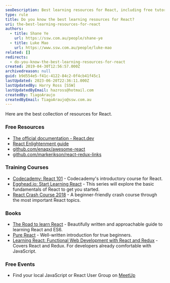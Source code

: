 ```yaml
---
seoDescription: Best learning resources for React, including free tutorials, courses, and books to help you master the JavaScript library.
type: rule
title: Do you know the best learning resources for React?
uri: the-best-learning-resources-for-react
authors:
  - title: Shane Ye
    url: https://ssw.com.au/people/shane-ye
  - title: Luke Mao
    url: https://www.ssw.com.au/people/luke-mao
related: []
redirects:
  - do-you-know-the-best-learning-resources-for-react
created: 2019-04-30T12:56:57.000Z
archivedreason: null
guid: b9d554e5-f41c-4122-84c2-0f4cb41f45c1
lastUpdated: 2023-06-20T22:36:11.000Z
lastUpdatedBy: Harry Ross [SSW]
lastUpdatedByEmail: hazross@hotmail.com
createdBy: TiagoAraujo
createdByEmail: TiagoAraujo@ssw.com.au
---
```


Here are the best collection of resources for React.
### Free Resources

- [The official documentation - React.dev](https://react.dev/learn)
- [React Enlightenment guide](https://www.reactenlightenment.com)
- [github.com/enaqx/awesome-react](https://github.com/enaqx/awesome-react)
- [github.com/markerikson/react-redux-links](https://github.com/markerikson/react-redux-links)

### Training Courses

- [Codecademy: React 101](https://www.codecademy.com/learn/react-101) - Codecademy's introductory course for React.
- [Egghead.io: Start Learning React](https://egghead.io/courses/start-learning-react) - This series will explore the basic fundamentals of React to get you started.
- [React Crash Course 2018](https://www.youtube.com/watch?v=Ke90Tje7VS0) - A beginner-friendly crash course through the most important React topics.

### Books

- [The Road to learn React](https://www.amazon.com/gp/product/172004399X) - Beautifully written and approachable guide to learning React and ES6.
- [Pure React](https://daveceddia.com/pure-react) - Well-written introduction for true beginners.
- [Learning React: Functional Web Development with React and Redux](https://www.amazon.com/gp/product/1491954620) - Covers React and Redux. For developers already comfortable with JavaScript.

### Free Events

- Find your local JavaScript or React User Group on [MeetUp](https://www.meetup.com)
